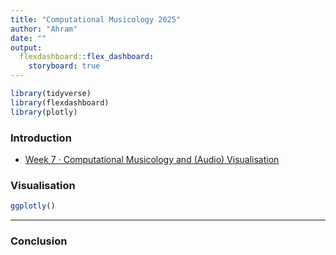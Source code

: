 ```yaml
---
title: "Computational Musicology 2025"
author: "Ahram"
date: ""
output: 
  flexdashboard::flex_dashboard:
    storyboard: true
---
```


```r
library(tidyverse)
library(flexdashboard)
library(plotly)
```

### Introduction



- [Week 7 · Computational Musicology and (Audio) Visualisation](./notes/compmus2025-w07.html)

### Visualisation

```r

ggplotly()
```


***

### Conclusion




